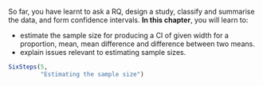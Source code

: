 ::: {.objectivesBox .objectives data-latex="{iconmonstr-target-4-240.png}"}
So far, you have learnt to ask a RQ, design a study, classify and summarise the data, and form confidence intervals.
**In this chapter**, you will learn to:

* estimate the sample size for producing a CI of given width for a proportion, mean, mean difference and difference between two means.
* explain issues relevant to estimating sample sizes.

:::



```r
SixSteps(5, 
         "Estimating the sample size")
```